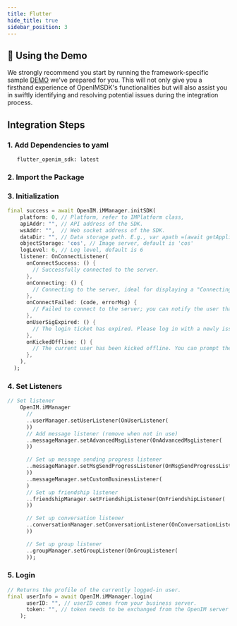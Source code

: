 ```yaml
---
title: Flutter
hide_title: true
sidebar_position: 3
---
```


## 🚀 Using the Demo
We strongly recommend you start by running the framework-specific sample [DEMO](https://github.com/OpenIMSDK/Open-IM-Flutter-Demo) we've prepared for you. This will not only give you a firsthand experience of OpenIMSDK's functionalities but will also assist you in swiftly identifying and resolving potential issues during the integration process.

## Integration Steps

### 1. Add Dependencies to yaml

       flutter_openim_sdk: latest

### 2. Import the Package


### 3. Initialization

```dart
final success = await OpenIM.iMManager.initSDK(
    platform: 0, // Platform, refer to IMPlatform class,
    apiAddr: "", // API address of the SDK.
    wsAddr: "",  // Web socket address of the SDK.
    dataDir: "", // Data storage path. E.g., var apath =(await getApplicationDocumentsDirectory()).path
    objectStorage: 'cos', // Image server, default is 'cos'
    logLevel: 6, // Log level, default is 6
    listener: OnConnectListener(
      onConnectSuccess: () {
        // Successfully connected to the server.
      },
      onConnecting: () {
        // Connecting to the server, ideal for displaying a "Connecting" status on the UI.
      },
      onConnectFailed: (code, errorMsg) {
        // Failed to connect to the server; you can notify the user that the current network connection is unavailable.
      },
      onUserSigExpired: () {
        // The login ticket has expired. Please log in with a newly issued UserSig.
      },
      onKickedOffline: () {
        // The current user has been kicked offline. You can prompt the user, "You have logged into this account on another device. Would you like to log in again?"
      },
    ),
  );
```

### 4. Set Listeners

```dart
// Set listener
    OpenIM.iMManager
      //
      ..userManager.setUserListener(OnUserListener(
      ))
      // Add message listener (remove when not in use)
      ..messageManager.setAdvancedMsgListener(OnAdvancedMsgListener(
      ))

      // Set up message sending progress listener
      ..messageManager.setMsgSendProgressListener(OnMsgSendProgressListener(
      ))
      ..messageManager.setCustomBusinessListener(
      )
      // Set up friendship listener
      ..friendshipManager.setFriendshipListener(OnFriendshipListener(
      ))

      // Set up conversation listener
      ..conversationManager.setConversationListener(OnConversationListener(
      ))

      // Set up group listener
      ..groupManager.setGroupListener(OnGroupListener(
      ));
```

### 5. Login

```dart
// Returns the profile of the currently logged-in user.
final userInfo = await OpenIM.iMManager.login(
      userID: "", // userID comes from your business server.
      token: "", // token needs to be exchanged from the OpenIM server by your business server using the secret.
    );
```